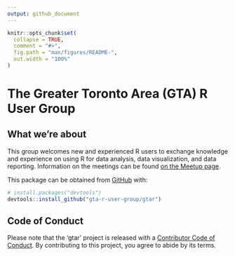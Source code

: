 ```yaml
---
output: github_document
---
```


<!-- README.md is generated from README.Rmd. Please edit that file -->

```r
knitr::opts_chunk$set(
  collapse = TRUE,
  comment = "#>",
  fig.path = "man/figures/README-",
  out.width = "100%"
)
```

# The Greater Toronto Area (GTA) R User Group

<!-- badges: start -->
<!-- badges: end -->

## What we're about

This group welcomes new and experienced R users to exchange knowledge and experience on using R for data analysis, data visualization, and data reporting. Information on the meetings can be found [on the Meetup page](https://www.meetup.com/Greater-Toronto-Area-GTA-R-Users-Group/).

This package can be obtained from [GitHub](https://github.com/) with:

``` r
# install.packages("devtools")
devtools::install_github("gta-r-user-group/gtar")
```

## Code of Conduct

Please note that the 'gtar' project is released with a [Contributor Code of Conduct](CODE_OF_CONDUCT.md). By contributing to this project, you agree to abide by its terms.
